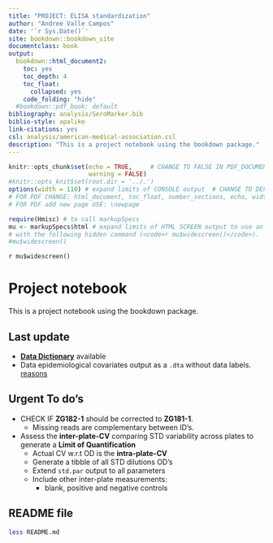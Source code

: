 ```yaml
---
title: "PROJECT: ELISA standardization"
author: "Andree Valle Campos"
date: '`r Sys.Date()`'
site: bookdown::bookdown_site
documentclass: book
output:
  bookdown::html_document2:
    toc: yes
    toc_depth: 4
    toc_float:
      collapsed: yes
    code_folding: "hide"
  #bookdown::pdf_book: default
bibliography: analysis/SeroMarker.bib
biblio-style: apalike
link-citations: yes
csl: analysis/american-medical-association.csl
description: "This is a project notebook using the bookdown package."
---
```


```r
knitr::opts_chunk$set(echo = TRUE,     # CHANGE TO FALSE IN PDF_DOCUMENTS
                      warning = FALSE) 
#knitr::opts_knit$set(root.dir = '../.')
options(width = 110) # expand limits of CONSOLE output  # CHANGE TO DEFAULT in PDF
# FOR PDF CHANGE: html_document, toc_float, number_sections, echo, width
# FOR PDF add new page USE: \newpage
```

```r
require(Hmisc) # to call markupSpecs
mu <- markupSpecs$html # expand limits of HTML SCREEN output to use an entire wide screen
# with the following hidden command (<code>r mu$widescreen()</code>).
#mu$widescreen()
```
`r mu$widescreen()`

# Project notebook {-}

This is a project notebook using the bookdown package.

## Last update

- **[Data Dictionary](#data-dictionary)** available
- Data epidemiological covariates output as a `.dta` without data labels. [reasons](#write-dta)

## Urgent To do's

- CHECK IF **ZG182-1** should be corrected to **ZG181-1**.
    + Missing reads are complementary between ID's.
    
- Assess the **inter-plate-CV** comparing STD variability across plates to generate a 
**Limit of Quantification**
    + Actual CV w.r.t OD is the **intra-plate-CV**
    + Generate a tibble of all STD dilutions OD's
    + Extend `std.par` output to all parameters
    + Include other inter-plate measurements:
        + blank, positive and negative controls

## README file

```bash
less README.md
```

